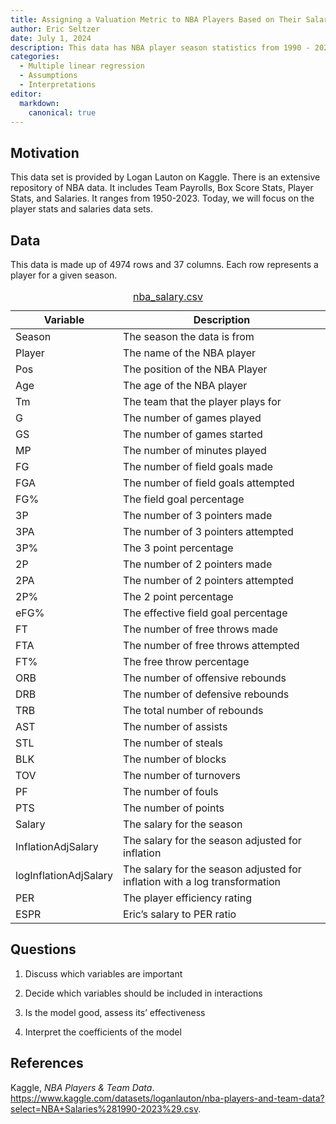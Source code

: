 ```yaml
---
title: Assigning a Valuation Metric to NBA Players Based on Their Salary
author: Eric Seltzer
date: July 1, 2024
description: This data has NBA player season statistics from 1990 - 2022. This includes things like field goal percentages, points, assists, and turnovers. It also has their salary numbers for the season, including an inflation adjusted salary column in order to compare players from different time periods.
categories:
  - Multiple linear regression
  - Assumptions
  - Interpretations
editor:
  markdown: 
    canonical: true
---
```


## Motivation

This data set is provided by Logan Lauton on Kaggle. There is an extensive repository of NBA data. It includes Team Payrolls, Box Score Stats, Player Stats, and Salaries. It ranges from 1950-2023. Today, we will focus on the player stats and salaries data sets.

## Data

This data is made up of 4974 rows and 37 columns. Each row represents a player for a given season.

| Variable              | Description                                                                |
|-----------------------|----------------------------------------------------------------------------|
| Season                | The season the data is from                                                |
| Player                | The name of the NBA player                                                 |
| Pos                   | The position of the NBA Player                                             |
| Age                   | The age of the NBA player                                                  |
| Tm                    | The team that the player plays for                                         |
| G                     | The number of games played                                                 |
| GS                    | The number of games started                                                |
| MP                    | The number of minutes played                                               |
| FG                    | The number of field goals made                                             |
| FGA                   | The number of field goals attempted                                        |
| FG%                   | The field goal percentage                                                  |
| 3P                    | The number of 3 pointers made                                              |
| 3PA                   | The number of 3 pointers attempted                                         |
| 3P%                   | The 3 point percentage                                                     |
| 2P                    | The number of 2 pointers made                                              |
| 2PA                   | The number of 2 pointers attempted                                         |
| 2P%                   | The 2 point percentage                                                     |
| eFG%                  | The effective field goal percentage                                        |
| FT                    | The number of free throws made                                             |
| FTA                   | The number of free throws attempted                                        |
| FT%                   | The free throw percentage                                                  |
| ORB                   | The number of offensive rebounds                                           |
| DRB                   | The number of defensive rebounds                                           |
| TRB                   | The total number of rebounds                                               |
| AST                   | The number of assists                                                      |
| STL                   | The number of steals                                                       |
| BLK                   | The number of blocks                                                       |
| TOV                   | The number of turnovers                                                    |
| PF                    | The number of fouls                                                        |
| PTS                   | The number of points                                                       |
| Salary                | The salary for the season                                                  |
| InflationAdjSalary    | The salary for the season adjusted for inflation                           |
| logInflationAdjSalary | The salary for the season adjusted for inflation with a log transformation |
| PER                   | The player efficiency rating                                               |
| ESPR                  | Eric's salary to PER ratio                                                 |

: [nba_salary.csv](../data/nba_salary.csv)

## Questions

1.  Discuss which variables are important

2.  Decide which variables should be included in interactions

3.  Is the model good, assess its' effectiveness

4.  Interpret the coefficients of the model

## References

Kaggle, *NBA Players & Team Data*. <https://www.kaggle.com/datasets/loganlauton/nba-players-and-team-data?select=NBA+Salaries%281990-2023%29.csv>.
